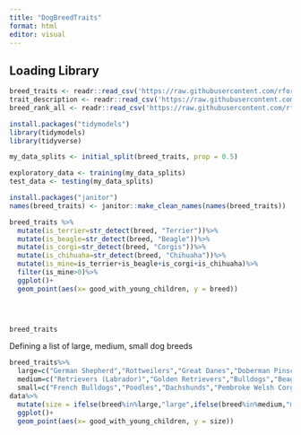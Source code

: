 ```yaml
---
title: "DogBreedTraits"
format: html
editor: visual
---
```


## Loading Library

```r
breed_traits <- readr::read_csv('https://raw.githubusercontent.com/rfordatascience/tidytuesday/master/data/2022/2022-02-01/breed_traits.csv')
trait_description <- readr::read_csv('https://raw.githubusercontent.com/rfordatascience/tidytuesday/master/data/2022/2022-02-01/trait_description.csv')
breed_rank_all <- readr::read_csv('https://raw.githubusercontent.com/rfordatascience/tidytuesday/master/data/2022/2022-02-01/breed_rank.csv')

```

```r
install.packages("tidymodels")
library(tidymodels)
library(tidyverse)

my_data_splits <- initial_split(breed_traits, prop = 0.5)

exploratory_data <- training(my_data_splits)
test_data <- testing(my_data_splits)
```

```r
install.packages("janitor")
names(breed_traits) <- janitor::make_clean_names(names(breed_traits))
```

```r
breed_traits %>%
  mutate(is_terrier=str_detect(breed, "Terrier"))%>%
  mutate(is_beagle=str_detect(breed, "Beagle"))%>%
  mutate(is_corgi=str_detect(breed, "Corgis"))%>%
  mutate(is_chihuaha=str_detect(breed, "Chihuaha"))%>%
  mutate(is_mine=is_terrier+is_beagle+is_corgi+is_chihuaha)%>%
  filter(is_mine>0)%>%
  ggplot()+
  geom_point(aes(x= good_with_young_children, y = breed))


 
```

```r
breed_traits
```

Defining a list of large, medium, small dog breeds

```r
breed_traits%>%
  large=c("German Shepherd","Rottweilers","Great Danes","Doberman Pinschers","Bermese Mountain Dogs","Cane Corso","Collie","Mastiffs","Belgian Malinois","Weimaraner","Newfoundland","Rhodesian Ridgeback","Retrievers (Chesapeake Bay)","Bloodhound","Akita","Airedale Terrier","Alaskan Malamute","Giant Schnauzer","Old English Sheepdog","Saint Bernard","Great Pyrenees","Bullmastiff","Dogue De Bordeaux","Irish Wolfhound", "Irish Settler","Greater Swiss Mountain Dog","Anatolian Shepherd Dog","Dogo Argentino","Bouvier des Flandres","Leonberger","Neapolitan Mastiff","Borsoi","Godron Settler","Tibetan Mastiff","Beauceron","Afghan Hound","Boerboel","Black Russian Terrier","Black and Tan Coonhound","Greyhound","Retrievers (Curly-Coated)","Scottish Deerhound","Otterhound","Kuvasz","Komondorok","Sloughis")
  medium=c("Retrievers (Labrador)","Golden Retrievers","Bulldogs","Beagles","Pointers","Australian Shepherds","Boxers","Siberian Huskies","Spaniels (English Springer","Brittany","Border Collie","Vizsla","Basset Hounds","Shiba Inu","English Cocker Spaniel", "Portuguese Water Dog","Pointers (German Wirehaired)","Chinese Shar-Pei","Wirehaired Pointing Griffons","Bull Terriers","Soft Coated Wheaten Terriers","Whippets","Dalmatians","Australian Cattle Dogs","Samoyed","Retrievers (Nova Scotia Duck Tolling)","Staffordshire Bull Terrier","American Staffordshire Terrier","Chow Chow","Boykin Spaniel","Lagotti Romangnoli","Norwegian Elkhounds","Standard Schnauzer","Keeshonde","Tibetan Terrier","Settler (English)","Retrievers (Flat-Coated)","Belgian Tervuren","Spinoni Italiani","Welsh Springer Spaniel","Xoloitzcuintli","Manchester Terrier","Kerry Blue Terrier","Spaniel(Clumber)","Bluetick Coonhound","German Pinscher","American Eskimo Dog","Irish Terrier","Bearded Collie","Pointer","Belgian Sheepdog", "Bedlington Terrier","Pulik","Saluki","Barbet","Redbone Coonhound","Spanish Water Dog","Briard","Berger Picard","Entelbucher Mountain Dog","Treeing Walker Coonhound","Icelandic Sheepdog","Wirehaired Vizsla","Pumik", "Portuguese Podengo","American Water Spaniel","Field Spaniel","Nederlandse Kooikerhondje","Finnish Lapphund","Plott Hound","Norwegian Buhund","Irish Red and White Setter","Norwegian Lundehund", "Ibizan Hound", "Spaniels(Sussex)","Bergamasco Sheepdog","Spaniels (Irish Water)","Polish Lowland Sheepdog","Cirneco dell'Etna","Pharaoh hound", "Canaan Dog","American English Coonhound","Chinook","Finnish Spitz","Harrier","American Foxhound","Azawakh","English Foxhound")
  small=c("French Bulldogs","Poodles","Dachshunds","Pembroke Welsh Corgis","Yorkshire Terriers","Cavalier King Charles Spaniels","Miniature Schnauzers","Shih Tzu","Boston Terriers","Pomerians","Havanese","Cane Corso","Shetland Sheepdogs","Pug","Cocker Spaniel","Miniature American Shepherd","Chihuahua","Maltese","West Highland White Terrier","Bichon Frise","Cardigan Welsh Corgis","Italian Greyhound","Scottish Terrier","Papillon","Brussels Griffon","Russell Terrier", "Cairn Terrier","Miniature Pinscher","Lhasa Apso","Chinese Crested","Coton de Tulear","Rat Terrier","Basenji","Pekingese","Boder Terrier","Wire Fox Terrier","Miniature Bull Terrier","Silky Terrier","Norwich Terrier","Japanese Chin","Welsh Terrier","Toy Fox Terrier","Schipperke","Russell Terrier","American Hairless Terrier","Norfolk Terrier","Australian Terrier","Lakeland Terrier","English Toy Spaniel","Tibetan Spaniel","Smooth Fox Terrier","Swedish Vallhund","Sealyham Terrier","Lowchen","Affenpinscher","Petit Basset Griffon Vendeen", "Glen of Imaal Terrier","Dandie Dinmont Terrier","Pyrenean Shepherd", "Skye Terrier","Petit Basset Griffon Vendeen","Cesky Terrier",)
data%>%
  mutate(size = ifelse(breed%in%large,"large",ifelse(breed%in%medium,"medium","small")))%>%
  ggplot()+
  geom_point(aes(x= good_with_young_children, y = size))

```
